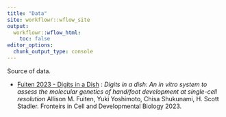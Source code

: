 ```yaml
---
title: "Data"
site: workflowr::wflow_site
output:
  workflowr::wflow_html:
    toc: false
editor_options:
  chunk_output_type: console
---
```



Source of data.

* [Fuiten 2023 - Digits in a Dish](d_DigitsDish.html) : *Digits in a dish: An in vitro system to assess the molecular genetics of hand/foot development at single-cell resolution* Allison M. Fuiten, Yuki Yoshimoto, Chisa Shukunami, H. Scott Stadler. Fronteirs in Cell and Developmental Biology 2023.
